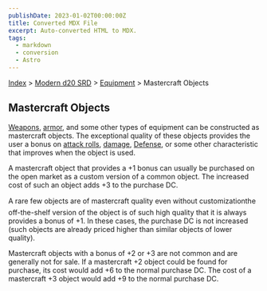 ```yaml
---
publishDate: 2023-01-02T00:00:00Z
title: Converted MDX File
excerpt: Auto-converted HTML to MDX.
tags:
  - markdown
  - conversion
  - Astro
---
```


[Index](-index) > [Modern d20 SRD](modern-d20-srd-index) > [Equipment](modern-d20-srd-equipment-index) > Mastercraft Objects

## Mastercraft Objects

[Weapons](modern-d20-srd-equipment-equipment-weapons), [armor](modern-d20-srd-equipment-armor-general), and some other types of equipment can be constructed as mastercraft objects. The exceptional quality of these objects provides the user a bonus on [attack
rolls](modern-d20-srd-combat-attack-roll), [damage](modern-d20-srd-combat-damage), [Defense](modern-d20-srd-combat-defense), or some other characteristic that improves when the object is used.

A mastercraft object that provides a +1 bonus can usually be purchased on the open market as a custom version of a common object. The increased cost of such an object adds +3 to the purchase DC.

A rare few objects are of mastercraft quality even without customizationthe off-the-shelf version of the object is of such high quality that it is always provides a bonus of +1. In these cases, the purchase DC is not increased (such objects are already priced higher than similar objects of lower quality).

Mastercraft objects with a bonus of +2 or +3 are not common and are generally not for sale. If a mastercraft +2 object could be found for purchase, its cost would add +6 to the normal purchase DC. The cost of a mastercraft +3 object would add +9 to the normal purchase DC.
